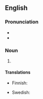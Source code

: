 ==English==

===Pronunciation===
* {{IPA|en|/ˈhʌni/}}
* {{rhymes|en|ʌni|s=2}}

===Noun===
{{en-noun}}

# {{eye dialect of|en|honey}} {{gloss|attractive woman, or as a term of affection}}

====Translations====
{{trans-top|eye dialect for honey}}
* Finnish: {{t|fi|hinaja}}
{{trans-mid}}
* Swedish: {{t+|sv|honing|c}}
{{trans-bottom}}